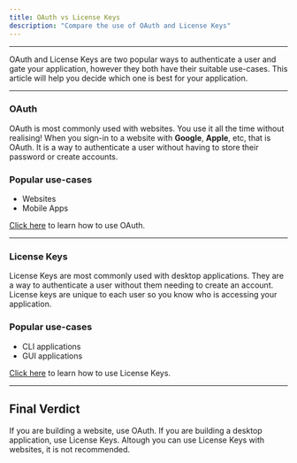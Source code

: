 ```yaml
---
title: OAuth vs License Keys
description: "Compare the use of OAuth and License Keys"
---
```


---

OAuth and License Keys are two popular ways to authenticate a user and gate your application, however they both have their suitable use-cases. This article will help you decide which one is best for your application.

---

### OAuth

OAuth is most commonly used with websites. You use it all the time without realising! When you sign-in to a website with **Google**, **Apple**, etc, that is OAuth. It is a way to authenticate a user without having to store their password or create accounts.

### Popular use-cases

- Websites
- Mobile Apps

<Tip>[Click here](/oauth) to learn how to use OAuth.</Tip>

---

### License Keys

License Keys are most commonly used with desktop applications. They are a way to authenticate a user without them needing to create an account. License keys are unique to each user so you know who is accessing your application.

### Popular use-cases

- CLI applications
- GUI applications

<Tip>[Click here](/license-keys) to learn how to use License Keys.</Tip>

---

## Final Verdict

If you are building a website, use OAuth. If you are building a desktop application, use License Keys. Altough you can use License Keys with websites, it is not recommended.
